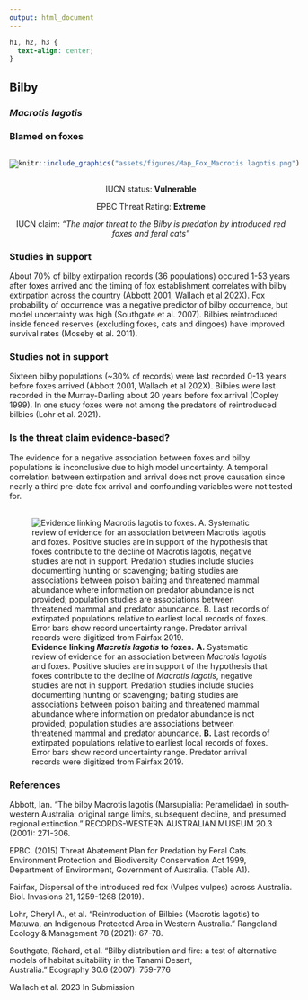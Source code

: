 ```yaml
---
output: html_document
---
```

```css
h1, h2, h3 {
  text-align: center;
}
```

## **Bilby**
### *Macrotis lagotis*
### Blamed on foxes

:::: {style="display: flex;"}

[![](assets/photos/Macrotis lagotis.png)](https://www.inaturalist.org/photos/30690836?size=original)

::: {}

:::

::: {}
  ```r
  knitr::include_graphics("assets/figures/Map_Fox_Macrotis lagotis.png")
  ```
:::

::::
<center>
IUCN status: **Vulnerable**

EPBC Threat Rating: **Extreme**

IUCN claim: *"The major threat to the Bilby is predation by introduced red foxes and feral cats"*

</center>

### Studies in support

About 70% of bilby extirpation records (36 populations) occured 1-53 years after foxes arrived and the timing of fox establishment correlates with bilby extirpation across the country (Abbott 2001, Wallach et al 202X). Fox probability of occurrence was a negative predictor of bilby occurrence, but model uncertainty was high (Southgate et al. 2007). Bilbies reintroduced inside fenced reserves (excluding foxes, cats and dingoes) have improved survival rates (Moseby et al. 2011).

### Studies not in support

Sixteen bilby populations (~30% of records) were last recorded 0-13 years before foxes arrived (Abbott 2001, Wallach et al 202X). Bilbies were last recorded in the Murray-Darling about 20 years before fox arrival (Copley 1999). In one study foxes were not among the predators of reintroduced bilbies (Lohr et al. 2021).

### Is the threat claim evidence-based?

The evidence for a negative association between foxes and bilby populations is inconclusive due to high model uncertainty. A temporal correlation between extirpation and arrival does not prove causation since nearly a third pre-date fox arrival and confounding variables were not tested for.
<br>
<br>

![**Evidence linking *Macrotis lagotis* to foxes.** **A.** Systematic review of evidence for an association between *Macrotis lagotis* and foxes. Positive studies are in support of the hypothesis that foxes contribute to the decline of *Macrotis lagotis*, negative studies are not in support. Predation studies include studies documenting hunting or scavenging; baiting studies are associations between poison baiting and threatened mammal abundance where information on predator abundance is not provided; population studies are associations between threatened mammal and predator abundance. **B.** Last records of extirpated populations relative to earliest local records of foxes. Error bars show record uncertainty range. Predator arrival records were digitized from Fairfax 2019.](assets/figures/Main_Evidence_Fox_Macrotis lagotis.png)

### References

Abbott, Ian. "The bilby Macrotis lagotis (Marsupialia: Peramelidae) in south-western Australia: original range limits, subsequent decline, and presumed regional extinction." RECORDS-WESTERN AUSTRALIAN MUSEUM 20.3 (2001): 271-306.

EPBC. (2015) Threat Abatement Plan for Predation by Feral Cats. Environment Protection and Biodiversity Conservation Act 1999, Department of Environment, Government of Australia. (Table A1).

Fairfax, Dispersal of the introduced red fox (Vulpes vulpes) across Australia. Biol. Invasions 21, 1259-1268 (2019).

Lohr, Cheryl A., et al. "Reintroduction of Bilbies (Macrotis lagotis) to Matuwa, an Indigenous Protected Area in Western Australia." Rangeland Ecology & Management 78 (2021): 67-78.

Southgate, Richard, et al. "Bilby distribution and fire: a test of alternative models of habitat suitability in the Tanami Desert, Australia." Ecography 30.6 (2007): 759-776

Wallach et al. 2023 In Submission

